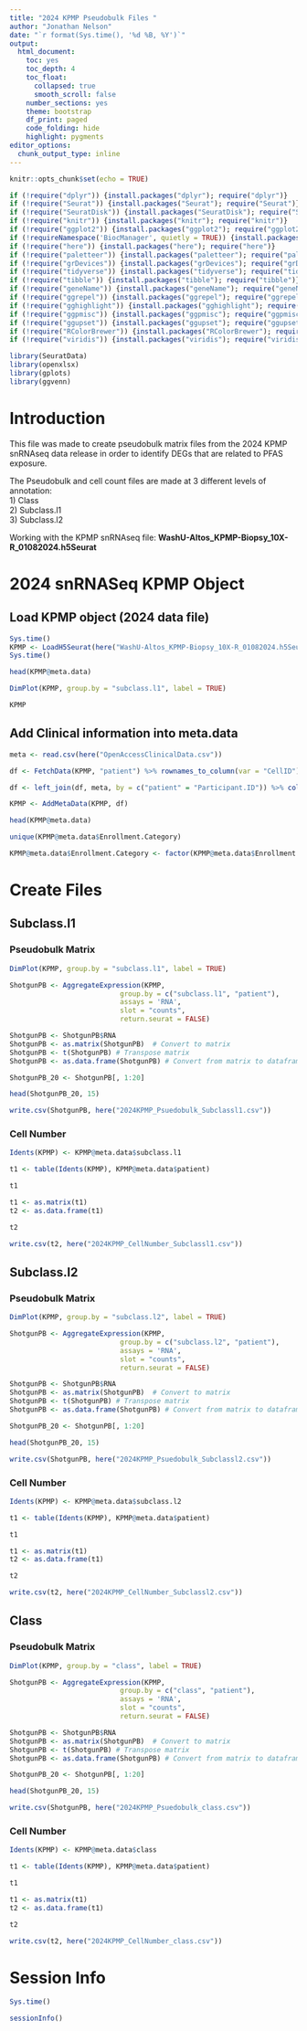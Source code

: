 ---
title: "2024 KPMP Pseudobulk Files "
author: "Jonathan Nelson"
date: "`r format(Sys.time(), '%d %B, %Y')`"
output:
  html_document:
    toc: yes
    toc_depth: 4
    toc_float: 
      collapsed: true
      smooth_scroll: false
    number_sections: yes
    theme: bootstrap
    df_print: paged
    code_folding: hide
    highlight: pygments
editor_options: 
  chunk_output_type: inline
---

```{r setup, include=FALSE}
knitr::opts_chunk$set(echo = TRUE)
```

```{r packages, echo=T, error=FALSE, message=FALSE, warning=FALSE}

if (!require("dplyr")) {install.packages("dplyr"); require("dplyr")}
if (!require("Seurat")) {install.packages("Seurat"); require("Seurat")}
if (!require("SeuratDisk")) {install.packages("SeuratDisk"); require("SeuratDisk")}
if (!require("knitr")) {install.packages("knitr"); require("knitr")}
if (!require("ggplot2")) {install.packages("ggplot2"); require("ggplot2")}
if (!requireNamespace('BiocManager', quietly = TRUE)) {install.packages('BiocManager'); require("BiocManager")}
if (!require("here")) {install.packages("here"); require("here")}
if (!require("paletteer")) {install.packages("paletteer"); require("paletteer")} # color palette
if (!require("grDevices")) {install.packages("grDevices"); require("grDevices")} # for grDevices palette
if (!require("tidyverse")) {install.packages("tidyverse"); require("tidyverse")} # for data frame transformation
if (!require("tibble")) {install.packages("tibble"); require("tibble")} # for table transformation
if (!require("geneName")) {install.packages("geneName"); require("geneName")}
if (!require("ggrepel")) {install.packages("ggrepel"); require("ggrepel")}
if (!require("gghighlight")) {install.packages("gghighlight"); require("gghighlight")}
if (!require("ggpmisc")) {install.packages("ggpmisc"); require("ggpmisc")}
if (!require("ggupset")) {install.packages("ggupset"); require("ggupset")}
if (!require("RColorBrewer")) {install.packages("RColorBrewer"); require("RColorBrewer")}
if (!require("viridis")) {install.packages("viridis"); require("viridis")}

library(SeuratData)
library(openxlsx)
library(gplots)
library(ggvenn)

```

# Introduction

This file was made to create pseudobulk matrix files from the 2024 KPMP snRNAseq data release in order to identify DEGs that are related to PFAS exposure. 

The Pseudobulk and cell count files are made at 3 different levels of annotation: <br>
1) Class <br>
2) Subclass.l1 <br>
3) Subclass.l2 <br>

Working with the KPMP snRNAseq file: **WashU-Altos_KPMP-Biopsy_10X-R_01082024.h5Seurat**

# 2024 snRNASeq KPMP Object

## Load KPMP object (2024 data file)

```{r, echo=TRUE, warning=FALSE, error=FALSE, message=FALSE, fig.align = 'center'}

Sys.time()
KPMP <- LoadH5Seurat(here("WashU-Altos_KPMP-Biopsy_10X-R_01082024.h5Seurat")) 
Sys.time()

head(KPMP@meta.data)

DimPlot(KPMP, group.by = "subclass.l1", label = TRUE)

KPMP

```

## Add Clinical information into meta.data

```{r, echo=TRUE, warning=FALSE, error=FALSE, message=FALSE, fig.align = 'center'}

meta <- read.csv(here("OpenAccessClinicalData.csv"))

df <- FetchData(KPMP, "patient") %>% rownames_to_column(var = "CellID")

df <- left_join(df, meta, by = c("patient" = "Participant.ID")) %>% column_to_rownames(var = "CellID")

KPMP <- AddMetaData(KPMP, df)

head(KPMP@meta.data)

unique(KPMP@meta.data$Enrollment.Category)

KPMP@meta.data$Enrollment.Category <- factor(KPMP@meta.data$Enrollment.Category, levels = c("Healthy Reference", "AKI", "CKD", "DM-R"))

```

# Create Files

## Subclass.l1

### Pseudobulk Matrix

```{r, echo=TRUE, warning=FALSE, error=FALSE, message=FALSE, fig.align = 'center'}

DimPlot(KPMP, group.by = "subclass.l1", label = TRUE)

ShotgunPB <- AggregateExpression(KPMP, 
                           group.by = c("subclass.l1", "patient"), 
                           assays = 'RNA', 
                           slot = "counts",
                           return.seurat = FALSE)

ShotgunPB <- ShotgunPB$RNA
ShotgunPB <- as.matrix(ShotgunPB)  # Convert to matrix
ShotgunPB <- t(ShotgunPB) # Transpose matrix
ShotgunPB <- as.data.frame(ShotgunPB) # Convert from matrix to dataframe 

ShotgunPB_20 <- ShotgunPB[, 1:20]

head(ShotgunPB_20, 15)

write.csv(ShotgunPB, here("2024KPMP_Psuedobulk_Subclassl1.csv"))

```

### Cell Number

```{r, echo=TRUE, warning=FALSE, error=FALSE, message=FALSE, fig.align = 'center'}

Idents(KPMP) <- KPMP@meta.data$subclass.l1

t1 <- table(Idents(KPMP), KPMP@meta.data$patient)

t1

t1 <- as.matrix(t1)
t2 <- as.data.frame(t1) 

t2

write.csv(t2, here("2024KPMP_CellNumber_Subclassl1.csv"))

```

## Subclass.l2

### Pseudobulk Matrix

```{r, echo=TRUE, warning=FALSE, error=FALSE, message=FALSE, fig.align = 'center'}

DimPlot(KPMP, group.by = "subclass.l2", label = TRUE)

ShotgunPB <- AggregateExpression(KPMP, 
                           group.by = c("subclass.l2", "patient"), 
                           assays = 'RNA', 
                           slot = "counts",
                           return.seurat = FALSE)

ShotgunPB <- ShotgunPB$RNA
ShotgunPB <- as.matrix(ShotgunPB)  # Convert to matrix
ShotgunPB <- t(ShotgunPB) # Transpose matrix
ShotgunPB <- as.data.frame(ShotgunPB) # Convert from matrix to dataframe 

ShotgunPB_20 <- ShotgunPB[, 1:20]

head(ShotgunPB_20, 15)

write.csv(ShotgunPB, here("2024KPMP_Psuedobulk_Subclassl2.csv"))

```

### Cell Number

```{r, echo=TRUE, warning=FALSE, error=FALSE, message=FALSE, fig.align = 'center'}

Idents(KPMP) <- KPMP@meta.data$subclass.l2

t1 <- table(Idents(KPMP), KPMP@meta.data$patient)

t1

t1 <- as.matrix(t1)
t2 <- as.data.frame(t1) 

t2

write.csv(t2, here("2024KPMP_CellNumber_Subclassl2.csv"))

```

## Class

### Pseudobulk Matrix

```{r, echo=TRUE, warning=FALSE, error=FALSE, message=FALSE, fig.align = 'center'}

DimPlot(KPMP, group.by = "class", label = TRUE)

ShotgunPB <- AggregateExpression(KPMP, 
                           group.by = c("class", "patient"), 
                           assays = 'RNA', 
                           slot = "counts",
                           return.seurat = FALSE)

ShotgunPB <- ShotgunPB$RNA
ShotgunPB <- as.matrix(ShotgunPB)  # Convert to matrix
ShotgunPB <- t(ShotgunPB) # Transpose matrix
ShotgunPB <- as.data.frame(ShotgunPB) # Convert from matrix to dataframe 

ShotgunPB_20 <- ShotgunPB[, 1:20]

head(ShotgunPB_20, 15)

write.csv(ShotgunPB, here("2024KPMP_Psuedobulk_class.csv"))

```

### Cell Number

```{r, echo=TRUE, warning=FALSE, error=FALSE, message=FALSE, fig.align = 'center'}

Idents(KPMP) <- KPMP@meta.data$class

t1 <- table(Idents(KPMP), KPMP@meta.data$patient)

t1

t1 <- as.matrix(t1)
t2 <- as.data.frame(t1) 

t2

write.csv(t2, here("2024KPMP_CellNumber_class.csv"))

```


# Session Info

```{r echo=TRUE, warning=FALSE, error=FALSE, message=FALSE, fig.align = 'center'}

Sys.time()

sessionInfo()

```
